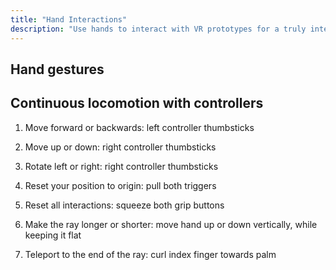 ```yaml
---
title: "Hand Interactions"
description: "Use hands to interact with VR prototypes for a truly interactive experience."
---
```


## Hand gestures

<AccordionGroup>
  <Accordion title="Selecting" defaultOpen={false}>

  </Accordion>

  <Accordion title="Resetting position to origin" defaultOpen={false}>

  </Accordion>

  <Accordion title="Resetting all interactions in play mode" defaultOpen={false}>

  </Accordion>

  <Accordion title="Teleporting with hands" defaultOpen={false}>

  </Accordion>
</AccordionGroup>

## Continuous locomotion with controllers

1. Move forward or backwards: left controller thumbsticks

2. Move up or down: right controller thumbsticks

3. Rotate left or right: right controller thumbsticks

4. Reset your position to origin: pull both triggers

5. Reset all interactions: squeeze both grip buttons&#x20;

6. Make the ray longer or shorter: move hand up or down vertically, while keeping it flat

7. Teleport to the end of the ray: curl index finger towards palm&#x20;